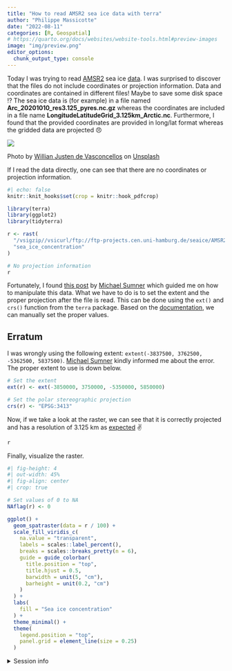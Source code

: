 ```yaml
---
title: "How to read AMSR2 sea ice data with terra"
author: "Philippe Massicotte"
date: "2022-08-11"
categories: [R, Geospatial]
# https://quarto.org/docs/websites/website-tools.html#preview-images
image: "img/preview.png" 
editor_options: 
  chunk_output_type: console
---
```


Today I was trying to read [AMSR2](https://www.ospo.noaa.gov/Products/atmosphere/gpds/about_amsr2.html) sea ice [data](ftp://ftp-projects.cen.uni-hamburg.de/seaice/AMSR2/3.125km). I was surprised to discover that the files do not include coordinates or projection information. Data and coordinates are contained in different files! Maybe to save some disk space ⁉️ The sea ice data is (for example) in a file named **Arc_20201010_res3.125_pyres.nc.gz** whereas the coordinates are included in a file name **LongitudeLatitudeGrid_3.125km_Arctic.nc**. Furthermore, I found that the provided coordinates are provided in long/lat format whereas the gridded data are projected 😠

![](img/preview.png){fig-align="center"}

Photo by <a href="https://unsplash.com/@willianjusten?utm_source=unsplash&utm_medium=referral&utm_content=creditCopyText">Willian Justen de Vasconcellos</a> on <a href="https://unsplash.com/s/photos/arctic?utm_source=unsplash&utm_medium=referral&utm_content=creditCopyText">Unsplash</a>

If I read the data directly, one can see that there are no coordinates or projection information.

```r
#| echo: false
knitr::knit_hooks$set(crop = knitr::hook_pdfcrop)
```

```r
library(terra)
library(ggplot2)
library(tidyterra)

r <- rast(
  "/vsigzip//vsicurl/ftp://ftp-projects.cen.uni-hamburg.de/seaice/AMSR2/3.125km/Arc_20201010_res3.125_pyres.nc.gz",
  "sea_ice_concentration"
)

# No projection information
r
```

Fortunately, I found [this post](https://rstudio-pubs-static.s3.amazonaws.com/271229_1e3acab94bc8470f8e8154bef5cc0a5a.html) by [Michael Sumner](https://twitter.com/mdsumner) which guided me on how to manipulate this data. What we have to do is to set the extent and the proper projection after the file is read. This can be done using the `ext()` and `crs()` function from the `terra` package. Based on the [documentation](https://nsidc.org/data/user-resources/help-center/guide-nsidcs-polar-stereographic-projection), we can manually set the proper values.

::: {.callout-caution}
## Erratum

I was wrongly using the following extent: `extent(-3837500, 3762500, -5362500, 5837500)`. [Michael Sumner](https://twitter.com/mdsumner) kindly informed me about the error. The proper extent to use is down below.
:::

```r
# Set the extent
ext(r) <- ext(-3850000, 3750000, -5350000, 5850000)

# Set the polar stereographic projection
crs(r) <- "EPSG:3413"
```

Now, if we take a look at the raster, we can see that it is correctly projected and has a resolution of 3.125 km as [expected](ftp://ftp-projects.cen.uni-hamburg.de/seaice/AMSR2/README.txt) ✌️

```r
r
```

Finally, visualize the raster.

```r
#| fig-height: 4
#| out-width: 45%
#| fig-align: center
#| crop: true

# Set values of 0 to NA
NAflag(r) <- 0

ggplot() +
  geom_spatraster(data = r / 100) +
  scale_fill_viridis_c(
    na.value = "transparent",
    labels = scales::label_percent(),
    breaks = scales::breaks_pretty(n = 6),
    guide = guide_colorbar(
      title.position = "top",
      title.hjust = 0.5,
      barwidth = unit(5, "cm"),
      barheight = unit(0.2, "cm")
    )
  ) +
  labs(
    fill = "Sea ice concentration"
  ) +
  theme_minimal() +
  theme(
    legend.position = "top",
    panel.grid = element_line(size = 0.25)
  )
```

<details>

<summary>Session info</summary>

```r
## Reproducibility info
options(width = 120)
devtools::session_info(info = "packages", )
```

</details>
